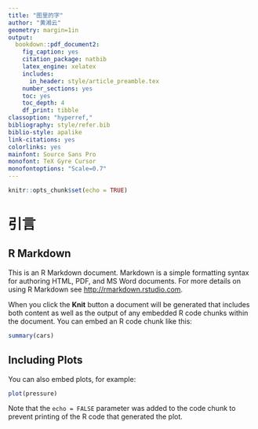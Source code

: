 ```yaml
---
title: "图里的字"
author: "黄湘云"
geometry: margin=1in
output:
  bookdown::pdf_document2:
    fig_caption: yes
    citation_package: natbib
    latex_engine: xelatex
    includes:
      in_header: style/article_preamble.tex     
    number_sections: yes
    toc: yes
    toc_depth: 4 
    df_print: tibble
classoption: "hyperref,"
bibliography: style/refer.bib
biblio-style: apalike
link-citations: yes
colorlinks: yes
mainfont: Source Sans Pro
monofont: TeX Gyre Cursor
monofontoptions: "Scale=0.7"
---
```


```r
knitr::opts_chunk$set(echo = TRUE)
```

# 引言

## R Markdown

This is an R Markdown document. Markdown is a simple formatting syntax for authoring HTML, PDF, and MS Word documents. For more details on using R Markdown see <http://rmarkdown.rstudio.com>. 

When you click the **Knit** button a document will be generated that includes both content as well as the output of any embedded R code chunks within the document. You can embed an R code chunk like this:

```r
summary(cars)
```

## Including Plots

You can also embed plots, for example:

```r
plot(pressure)
```

Note that the `echo = FALSE` parameter was added to the code chunk to prevent printing of the R code that generated the plot.
